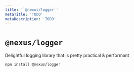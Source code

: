 ```yaml
---
title: '`@nexus/logger`'
metaTitle: 'TODO'
metaDescription: 'TODO'
---
```


# `@nexus/logger`

Delightful logging library that is pretty practical & performant

```cli
npm install @nexus/logger
```
